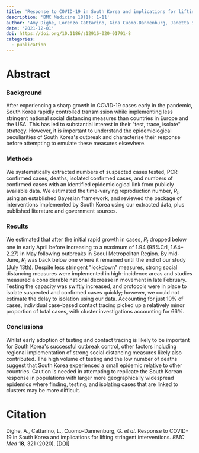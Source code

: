 ```yaml
---
title: 'Response to COVID-19 in South Korea and implications for lifting stringent interventions'
description: 'BMC Medicine 18(1): 1-11'
author: 'Amy Dighe, Lorenzo Cattarino, Gina Cuomo-Dannenburg, Janetta Skarp, Natsuko Imai, Sangeeta Bhatia, Katy AM Gaythorpe, Kylie EC Ainslie, Marc Baguelin, Samir Bhatt, Adhiratha Boonyasiri, Nicholas F Brazeau, Laura V Cooper, Helen Coupland, Zulma Cucunuba, Ilaria Dorigatti, Oliver D Eales, Sabine L Van Elsland, Richard G FitzJohn, William D Green, David J Haw, Wes Hinsley, Edward Knock, Daniel J Laydon, Thomas Mellan, Swapnil Mishra, Gemma Nedjati-Gilani, Pierre Nouvellet, Margarita Pons-Salort, Hayley A Thompson, H Juliette T Unwin, Robert Verity, Michaela AC Vollmer, Caroline E Walters, Oliver J Watson, Charles Whittaker, Lilith K Whittles, Azra C Ghani, Christl A Donnelly, Neil M Ferguson, Steven Riley'
date: '2021-12-01'
doi: https://doi.org/10.1186/s12916-020-01791-8
categories: 
  - publication
---
```


# Abstract

### Background

After experiencing a sharp growth in COVID-19 cases early in the pandemic, South Korea rapidly controlled transmission while implementing less stringent national social distancing measures than countries in Europe and the USA. This has led to substantial interest in their \"test, trace, isolate\" strategy. However, it is important to understand the epidemiological peculiarities of South Korea\'s outbreak and characterise their response before attempting to emulate these measures elsewhere.

### Methods

We systematically extracted numbers of suspected cases tested, PCR-confirmed cases, deaths, isolated confirmed cases, and numbers of confirmed cases with an identified epidemiological link from publicly available data. We estimated the time-varying reproduction number, *R~t~*, using an established Bayesian framework, and reviewed the package of interventions implemented by South Korea using our extracted data, plus published literature and government sources.

### Results

We estimated that after the initial rapid growth in cases, *R~t~* dropped below one in early April before increasing to a maximum of 1.94 (95%CrI, 1.64--2.27) in May following outbreaks in Seoul Metropolitan Region. By mid-June, *R~t~* was back below one where it remained until the end of our study (July 13th). Despite less stringent \"lockdown\" measures, strong social distancing measures were implemented in high-incidence areas and studies measured a considerable national decrease in movement in late February. Testing the capacity was swiftly increased, and protocols were in place to isolate suspected and confirmed cases quickly; however, we could not estimate the delay to isolation using our data. Accounting for just 10% of cases, individual case-based contact tracing picked up a relatively minor proportion of total cases, with cluster investigations accounting for 66%.

### Conclusions

Whilst early adoption of testing and contact tracing is likely to be important for South Korea\'s successful outbreak control, other factors including regional implementation of strong social distancing measures likely also contributed. The high volume of testing and the low number of deaths suggest that South Korea experienced a small epidemic relative to other countries. Caution is needed in attempting to replicate the South Korean response in populations with larger more geographically widespread epidemics where finding, testing, and isolating cases that are linked to clusters may be more difficult.

# Citation

Dighe, A., Cattarino, L., Cuomo-Dannenburg, G. *et al.* Response to COVID-19 in South Korea and implications for lifting stringent interventions. *BMC Med* **18**, 321 (2020). [\[DOI\]](https://doi.org/10.1186/s12916-020-01791-8)
